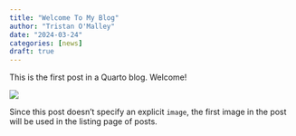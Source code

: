 ```yaml
---
title: "Welcome To My Blog"
author: "Tristan O'Malley"
date: "2024-03-24"
categories: [news]
draft: true
---
```


This is the first post in a Quarto blog. Welcome!

![](thumbnail.jpg)

Since this post doesn't specify an explicit `image`, the first image in the post will be used in the listing page of posts.

